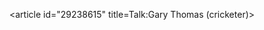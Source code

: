 <article id="29238615" title=Talk:Gary Thomas (cricketer)>
	<talkpage id="29238615" title="Talk:Gary Thomas (cricketer)">
{{WikiProjectBannerShell|1=
{{WikiProject Biography|living=yes|class=Start|listas=Thomas, Gary}}
{{WikiProject Cornwall|class=Start|importance=Low}}
{{WikiProject Cricket|class=Start|importance=Low}}
| blp=yes
}}
	</talkpage>
</article>